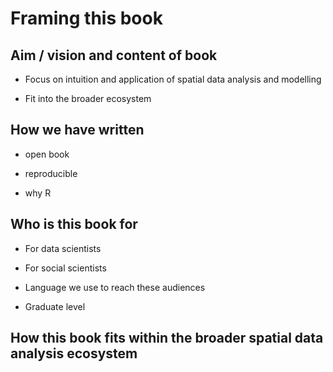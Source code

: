 # Framing this book

## Aim / vision and content of book

-   Focus on intuition and application of spatial data analysis and modelling

-   Fit into the broader ecosystem

## How we have written

- open book 

- reproducible

- why R

## Who is this book for

- For data scientists 

- For social scientists 

- Language we use to reach these audiences

- Graduate level

## How this book fits within the broader spatial data analysis ecosystem
